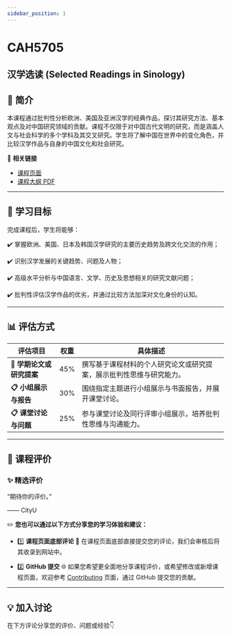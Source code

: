 ```yaml
---
sidebar_position: 1
---
```


# CAH5705
## 汉学选读 (Selected Readings in Sinology)

## **📘 简介**
本课程通过批判性分析欧洲、美国及亚洲汉学的经典作品，探讨其研究方法、基本观点及对中国研究领域的贡献。课程不仅限于对中国古代文明的研究，而是涵盖人文与社会科学的多个学科及其交叉研究。学生将了解中国在世界中的变化角色，并比较汉学作品与自身的中国文化和社会研究。

🔗 **相关链接**
- [课程页面](https://www.cityu.edu.hk/catalogue/pg/202425/course/CAH5705.htm)
- [课程大纲 PDF](https://www.cityu.edu.hk/catalogue/pg/202425/course/CAH5705.pdf)

---

## **🎯 学习目标**

完成课程后，学生将能够：

✔️ 掌握欧洲、美国、日本及韩国汉学研究的主要历史趋势及跨文化交流的作用；

✔️ 识别汉学发展的关键趋势、问题及人物；

✔️ 高级水平分析与中国语言、文学、历史及思想相关的研究文献问题；

✔️ 批判性评估汉学作品的优劣，并通过比较方法加深对文化身份的认知。

---

## **📊 评估方式**

| **评估项目**          | **权重** | **具体描述**                                                                                       |
|----------------------|---------|---------------------------------------------------------------------------------------------------|
| **📂 学期论文或研究提案** | 45%     | 撰写基于课程材料的个人研究论文或研究提案，展示批判性思维与研究能力。                                    |
| **📋 小组展示与报告** | 30%     | 围绕指定主题进行小组展示与书面报告，并展开课堂讨论。                                                 |
| **📋 课堂讨论与问题** | 25%     | 参与课堂讨论及同行评审小组展示，培养批判性思维与沟通能力。                                             |

---

## **💬 课程评价**

### ✨ **精选评价**
<div className={commentStyles.commentBox}>
    <p className={commentStyles.commentText}>
        “期待你的评价。”
    </p>
    <p className={commentStyles.commentAuthor}>—— CityU</p>
</div>

✏️ **您也可以通过以下方式分享您的学习体验和建议：**

- 1️⃣ **课程页面底部评论**
💬 在课程页面底部直接提交您的评论，我们会审核后将其收录到网站中。

- 2️⃣ **GitHub 提交**
🌐 如果您希望更全面地分享课程评价，或希望修改或新增课程页面，欢迎参考 [Contributing](/contributing) 页面，通过 GitHub 提交您的贡献。

---

## **💡 加入讨论**

在下方评论分享您的评价、问题或经验👇
<Utterances />
